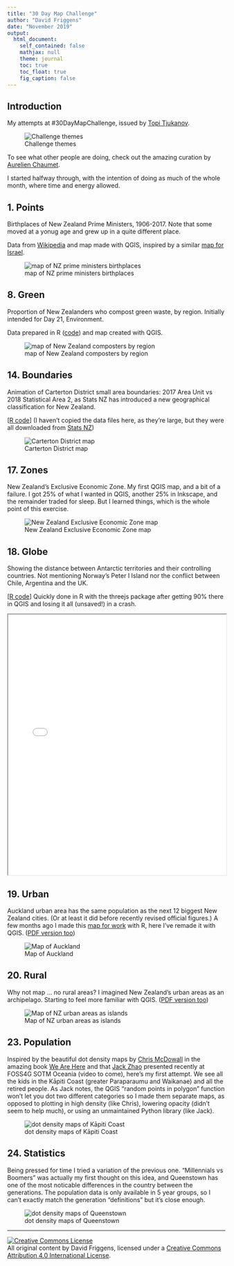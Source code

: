 ```yaml
---
title: "30 Day Map Challenge"
author: "David Friggens"
date: "November 2019"
output:
  html_document:
    self_contained: false
    mathjax: null
    theme: journal
    toc: true
    toc_float: true
    fig_caption: false
---
```


## Introduction

My attempts at #30DayMapChallenge, issued by
[Topi Tjukanov](https://twitter.com/tjukanov/status/1187713840550744066).

![Challenge themes](challenge.jpg)

To see what other people are doing, check out the amazing curation by
[Aurelien Chaumet](https://public.tableau.com/profile/aurelien.chaumet#!/vizhome/30daymapchallenge/30DayMapChallenge-Week1?publish=yes).

I started halfway through, with the intention of doing as much of the
whole month, where time and energy allowed.


## 1. Points

Birthplaces of New Zealand Prime Ministers, 1906-2017.
Note that some moved at a yonug age and grew up in a quite
different place.

Data from [Wikipedia](http://en.wikipedia.org/wiki/List_of_New_Zealand_Prime_Ministers)
and map made with QGIS, inspired by a similar
[map for Israel](https://www.reddit.com/r/MapPorn/comments/e1g0xk/birthplaces_of_prime_ministers_of_israel/).

![map of NZ prime ministers birthplaces](01_points_nzpm.png)


## 8. Green

Proportion of New Zealanders who compost green waste, by region.
Initially intended for Day 21, Environment.

Data prepared in R ([code](08_green_data.R)) and map created with QGIS.

![map of New Zealand composters by region](08_green_compost.png)



## 14. Boundaries

Animation of Carterton District small area boundaries:
2017 Area Unit vs 2018 Statistical Area 2, as Stats NZ
has introduced a new geographical classification for
New Zealand.

[[R code](14_boundaries_carterton.R)]
(I haven't copied the data files here, as they're large, but
they were all downloaded from [Stats NZ](stats.govt.nz))

![Carterton District map](14_boundaries_carterton.gif)


## 17. Zones

New Zealand's Exclusive Economic Zone. My first QGIS map,
and a bit of a failure. I got 25% of what I wanted in QGIS,
another 25% in Inkscape, and the remainder traded for sleep.
But I learned things, which is the whole point of this
exercise.

![New Zealand Exclusive Economic Zone map](17_zones_nzeez.png)


## 18. Globe

Showing the distance between Antarctic territories and
their controlling countries. Not mentioning Norway's
Peter I Island nor the conflict between Chile, Argentina
and the UK.

[[R code](18_globe_antarctica.R)]
Quickly done in R with the threejs package after getting
90% there in QGIS and losing it all (unsaved!) in a crash.

<iframe src="18_globe_antarctica.html" width="100%" height="600px"></iframe>


## 19. Urban

Auckland urban area has the same population as the next 12 biggest New Zealand
cities. (Or at least it did before recently revised official figures.)
A few months ago I made this [map for work](http://www.infometrics.co.nz/chart-month-auckland-big/)
with R, here I've remade it with QGIS.
([PDF version too](19_urban_auckland.pdf))

![Map of Auckland](19_urban_auckland.png)



## 20. Rural

Why not map ... no rural areas? I imagined New Zealand's urban areas as
an archipelago. Starting to feel more familiar with QGIS.
([PDF version too](20_rural_archipelago.pdf))

![Map of NZ urban areas as islands](20_rural_archipelago.png)



## 23. Population

Inspired by the beautiful dot density maps by [Chris McDowall](https://github.com/fogonwater/we-are-here)
in the amazing book [We Are Here](https://www.masseypress.ac.nz/books/we-are-here/)
and that [Jack Zhao](https://smallmultiples.com.au/about/)
presented recently at FOSS4G SOTM Oceania (video to come),
here's my first attempt. We see all the kids in the Kāpiti Coast (greater
Paraparaumu and Waikanae) and all the retired people.
As Jack notes, the QGIS "random points in polygon" function won't let you
dot two different categories so I made them separate maps, as opposed to plotting
in high density (like Chris), lowering opacity (didn't seem to help much), or
using an unmaintained Python library (like Jack).

![dot density maps of Kāpiti Coast](23_population_kapitidots.png)


## 24. Statistics

Being pressed for time I tried a variation of the previous one.
"Millennials vs Boomers" was actually my first thought on this idea, and
Queenstown has one of the most noticable differences in the country between
the generations.
The population data is only available in 5 year groups, so I can't exactly match
the generation "definitions" but it's close enough.

![dot density maps of Queenstown](24_statistics_qtowndots.png)


<hr />

<footer>
<p><a rel="license" href="http://creativecommons.org/licenses/by/4.0/"><img alt="Creative Commons License" style="border-width:0" src="cc.png" /></a><br />All original content by David Friggens, licensed under a <a rel="license" href="http://creativecommons.org/licenses/by/4.0/">Creative Commons Attribution 4.0 International License</a>.</p>
</footer>

<script>
  (function(i,s,o,g,r,a,m){i['GoogleAnalyticsObject']=r;i[r]=i[r]||function(){
  (i[r].q=i[r].q||[]).push(arguments)},i[r].l=1*new Date();a=s.createElement(o),
  m=s.getElementsByTagName(o)[0];a.async=1;a.src=g;m.parentNode.insertBefore(a,m)
  })(window,document,'script','https://www.google-analytics.com/analytics.js','ga');
  ga('create', 'UA-30013353-2', 'auto');
  ga('send', 'pageview');
</script>
